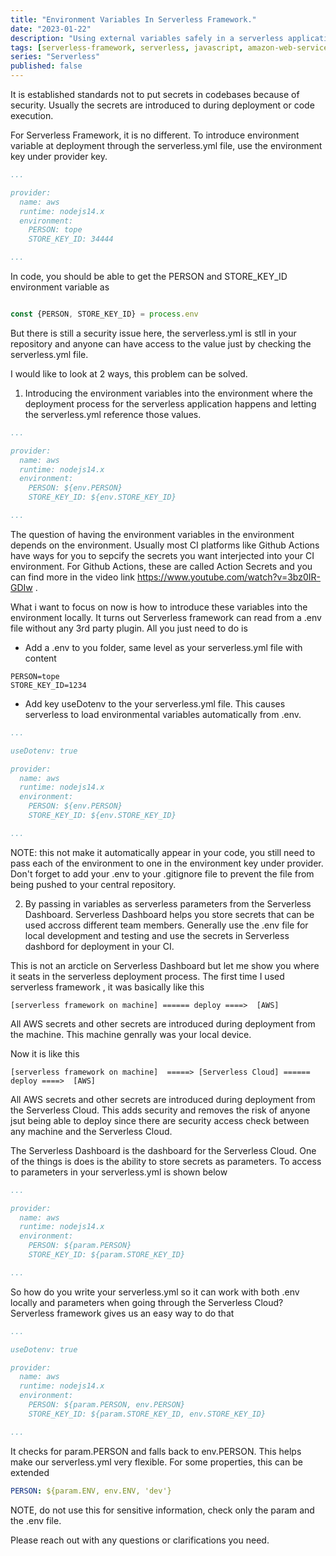 ```yaml
---
title: "Environment Variables In Serverless Framework."
date: "2023-01-22"
description: "Using external variables safely in a serverless application."
tags: [serverless-framework, serverless, javascript, amazon-web-services]
series: "Serverless"
published: false
---
```


It is established standards not to put secrets in codebases because of security. Usually the secrets are introduced to
during deployment or code execution.

For Serverless Framework, it is no different. To introduce environment variable at deployment through the serverless.yml file,
use the environment key under provider key. 

```yaml
...

provider:
  name: aws
  runtime: nodejs14.x
  environment:
    PERSON: tope
    STORE_KEY_ID: 34444

...
```


In code, you should be able to get the PERSON and STORE_KEY_ID environment variable as 

```javascript

const {PERSON, STORE_KEY_ID} = process.env

```

But there is still a security issue here, the serverless.yml is stll in your repository and anyone can have access to the value
 just by checking the serverless.yml file.

 I would like to look at 2 ways, this problem can be solved.


 1. Introducing the environment variables into the environment where the deployment process for the serverless application happens
 and letting the serverless.yml reference those values.

```yaml
...

provider:
  name: aws
  runtime: nodejs14.x
  environment:
    PERSON: ${env.PERSON}
    STORE_KEY_ID: ${env.STORE_KEY_ID}

...
```

The question of having the environment variables in the environment depends on the environment. Usually most CI platforms  like Github Actions
have ways for you to sepcify the secrets you want interjected into your CI environment. For Github Actions, these are called Action Secrets and 
you can find more in the video link https://www.youtube.com/watch?v=3bz0IR-GDIw .

What i want to focus on now is how to introduce these variables into the environment locally. It turns out Serverless framework can read
from a .env file without any 3rd party plugin. All you just need to do is

* Add a .env to you folder, same level as your serverless.yml file with content
```
PERSON=tope
STORE_KEY_ID=1234
```
* Add key useDotenv to the your serverless.yml file. This causes serverless to load environmental variables automatically from .env.

```yaml
...

useDotenv: true

provider:
  name: aws
  runtime: nodejs14.x
  environment:
    PERSON: ${env.PERSON}
    STORE_KEY_ID: ${env.STORE_KEY_ID}

...
```
NOTE: this not make it automatically appear in your code, you still need to pass each of the environment to one in the environment key under provider.
Don't forget to add your .env to your .gitignore file to prevent the file from being pushed to your central  repository.



2. By passing in variables as serverless parameters from the Serverless Dashboard. Serverless Dashboard helps you store secrets that can be used accross different
team members. Generally use the .env file for local development and testing and use the secrets in Serverless dashbord for deployment in your CI.

This is not an arcticle on Serverless Dashboard but let me show you where it seats in the serverless deployment process. 
The first time I used serverless framework , it was basically like this

```
[serverless framework on machine] ====== deploy ====>  [AWS]
```

All AWS secrets and other secrets are introduced during deployment from the machine. This machine genrally was your local device.


Now it is like this

```
[serverless framework on machine]  =====> [Serverless Cloud] ====== deploy ====>  [AWS]
```

All AWS secrets and other secrets are introduced during deployment from the Serverless Cloud. This adds security and removes the risk of
anyone jsut being able to deploy since there are security access check between any machine and the Serverless Cloud.

The Serverless Dashboard is the dashboard for the Serverless Cloud. One of the things is does is the ability to store secrets as parameters.
To access to parameters in your serverless.yml is shown below

```yaml
...

provider:
  name: aws
  runtime: nodejs14.x
  environment:
    PERSON: ${param.PERSON}
    STORE_KEY_ID: ${param.STORE_KEY_ID}

...
```

So how do you write your serverless.yml so it can work with both .env locally and parameters when going through the Serverless Cloud?
Serverless framework gives us an easy way to do that

```yaml
...

useDotenv: true

provider:
  name: aws
  runtime: nodejs14.x
  environment:
    PERSON: ${param.PERSON, env.PERSON}
    STORE_KEY_ID: ${param.STORE_KEY_ID, env.STORE_KEY_ID}

...
```

It checks for param.PERSON and falls back to env.PERSON. This helps make our serverless.yml very flexible.
For some properties, this can be extended

```yaml
PERSON: ${param.ENV, env.ENV, 'dev'}
```

NOTE, do not use this for sensitive information, check only the param and the .env file.

Please reach out with any questions or clarifications you need.